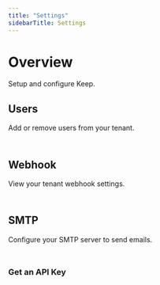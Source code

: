 ```yaml
---
title: "Settings"
sidebarTitle: Settings
---
```


# Overview
Setup and configure Keep.

## Users
Add or remove users from your tenant.

<Frame
    width="100"
  height="200">
  <img height="10" src="/images/settings_users.png" />
</Frame>

## Webhook
View your tenant webhook settings.

<Frame
    width="100"
  height="200">
  <img height="10" src="/images/settings_webhook.png" />
</Frame>

## SMTP
Configure your SMTP server to send emails.

<Frame
    width="100"
  height="200">
  <img height="10" src="/images/settings_smtp.png" />
</Frame>

### Get an API Key
<Frame
    width="100"
  height="200">
  <img height="10" src="/images/settings_apikey.png" />
</Frame>
